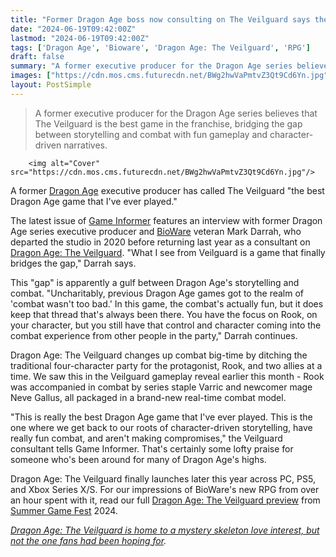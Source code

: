 ```yaml
---
title: "Former Dragon Age boss now consulting on The Veilguard says the RPG really is 'the best Dragon Age game that I've ever played'"
date: "2024-06-19T09:42:00Z"
lastmod: "2024-06-19T09:42:00Z"
tags: ['Dragon Age', 'Bioware', 'Dragon Age: The Veilguard', 'RPG']
draft: false
summary: "A former executive producer for the Dragon Age series believes that The Veilguard is the best game in the franchise, bridging the gap between storytelling and combat with fun gameplay and character-driven narratives."
images: ["https://cdn.mos.cms.futurecdn.net/BWg2hwVaPmtvZ3Qt9Cd6Yn.jpg"]
layout: PostSimple
---
```

> A former executive producer for the Dragon Age series believes that The Veilguard is the best game in the franchise, bridging the gap between storytelling and combat with fun gameplay and character-driven narratives.


        <img alt="Cover" src="https://cdn.mos.cms.futurecdn.net/BWg2hwVaPmtvZ3Qt9Cd6Yn.jpg"/>
        
A former [Dragon Age](https://www.gamesradar.com/tag/dragon-age/) executive producer has called The Veilguard "the best Dragon Age game that I've ever played."

The latest issue of [Game Informer](https://www.gameinformer.com/digital-issue/2024/06/18/the-dragon-age-the-veilguard-digital-issue-is-now-live) features an interview with former Dragon Age series executive producer and [BioWare](https://www.gamesradar.com/tag/bioware/) veteran Mark Darrah, who departed the studio in 2020 before returning last year as a consultant on [Dragon Age: The Veilguard](https://www.gamesradar.com/dragon-age-4-confirmed-release-date-solas-wishlist-news/). "What I see from Veilguard is a game that finally bridges the gap," Darrah says.

This "gap" is apparently a gulf between Dragon Age's storytelling and combat. "Uncharitably, previous Dragon Age games got to the realm of 'combat wasn't too bad.' In this game, the combat's actually fun, but it does keep that thread that's always been there. You have the focus on Rook, on your character, but you still have that control and character coming into the combat experience from other people in the party," Darrah continues. 

Dragon Age: The Veilguard changes up combat big-time by ditching the traditional four-character party for the protagonist, Rook, and two allies at a time. We saw this in the Veilguard gameplay reveal earlier this month - Rook was accompanied in combat by series staple Varric and newcomer mage Neve Gallus, all packaged in a brand-new real-time combat model.

"This is really the best Dragon Age game that I've ever played. This is the one where we get back to our roots of character-driven storytelling, have really fun combat, and aren't making compromises," the Veilguard consultant tells Game Informer. That's certainly some lofty praise for someone who's been around for many of Dragon Age's highs.

Dragon Age: The Veilguard finally launches later this year across PC, PS5, and Xbox Series X/S. For our impressions of BioWare's new RPG from over an hour spent with it, read our full [Dragon Age: The Veilguard preview](https://www.gamesradar.com/games/dragon-age/dragon-age-the-veilguard-preview-june-2024/) from [Summer Game Fest](https://www.gamesradar.com/tag/summer-game-fest/) 2024.

[<em>Dragon Age: The Veilguard is home to a mystery skeleton love interest, but not the one fans had been hoping for</em>](https://www.gamesradar.com/games/dragon-age/dragon-age-the-veilguard-is-home-to-a-mystery-skeleton-love-interest-but-not-the-one-fans-had-been-hoping-for/)*.*
        